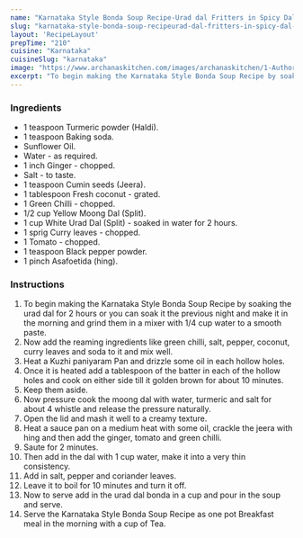 ---
name: "Karnataka Style Bonda Soup Recipe-Urad dal Fritters in Spicy Dal Soup"
slug: "karnataka-style-bonda-soup-recipeurad-dal-fritters-in-spicy-dal-soup"
layout: 'RecipeLayout'
prepTime: "210"
cuisine: "Karnataka"
cuisineSlug: "karnataka"
image: "https://www.archanaskitchen.com/images/archanaskitchen/1-Author/sibyl_sunitha/Karnataka_Style_Bonda_Soup_Recipe__Urad_dal_Fritters_in_Spicy_Dal_Soup_Recipe_.jpg"
excerpt: "To begin making the Karnataka Style Bonda Soup Recipe by soaking the urad dal for 2 hours or you can soak it the previous night and make it in the morning and grind them in a mixer with 14 cup water to a smooth paste"
---

### Ingredients

- 1 teaspoon Turmeric powder (Haldi).
- 1 teaspoon Baking soda.
- Sunflower Oil.
- Water - as required.
- 1 inch Ginger - chopped.
- Salt - to taste.
- 1 teaspoon Cumin seeds (Jeera).
- 1 tablespoon Fresh coconut - grated.
- 1 Green Chilli - chopped.
- 1/2 cup Yellow Moong Dal (Split).
- 1 cup White Urad Dal (Split) - soaked in water for 2 hours.
- 1 sprig Curry leaves - chopped.
- 1 Tomato - chopped.
- 1 teaspoon Black pepper powder.
- 1 pinch Asafoetida (hing).

### Instructions

1. To begin making the Karnataka Style Bonda Soup Recipe by soaking the urad dal for 2 hours or you can soak it the previous night and make it in the morning and grind them in a mixer with 1/4 cup water to a smooth paste.
1. Now add the reaming ingredients like green chilli, salt, pepper, coconut, curry leaves and soda to it and mix well.
1. Heat a Kuzhi paniyaram Pan and drizzle some oil in each hollow holes.
1. Once it is heated add a tablespoon of the batter in each of the hollow holes and cook on either side till it golden brown for about 10 minutes.
1. Keep them aside.
1. Now pressure cook the moong dal with water, turmeric and salt for about 4 whistle and release the pressure naturally.
1. Open the lid and mash it well to a creamy texture.
1. Heat a sauce pan on a medium heat with some oil, crackle the jeera with hing and then add the ginger, tomato and green chilli.
1. Saute for 2 minutes.
1. Then add in the dal with 1 cup water, make it into a very thin consistency.
1. Add in salt, pepper and coriander leaves.
1. Leave it to boil for 10 minutes and turn it off.
1. Now to serve add in the urad dal bonda in a cup and pour in the soup and serve.
1. Serve the Karnataka Style Bonda Soup Recipe as one pot Breakfast meal in the morning with a cup of Tea.
